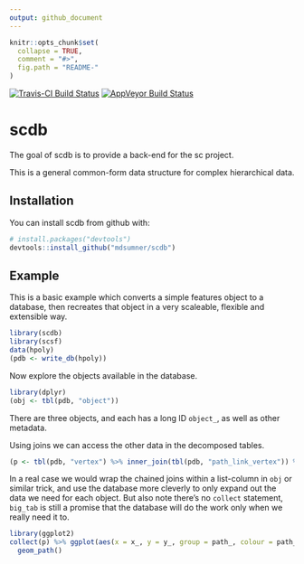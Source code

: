 ```yaml
---
output: github_document
---
```


<!-- README.md is generated from README.Rmd. Please edit that file -->

```r
knitr::opts_chunk$set(
  collapse = TRUE,
  comment = "#>",
  fig.path = "README-"
)
```


[![Travis-CI Build Status](https://travis-ci.org/mdsumner/scdb.svg?branch=master)](https://travis-ci.org/mdsumner/scdb)
[![AppVeyor Build Status](https://ci.appveyor.com/api/projects/status/github/mdsumner/scdb?branch=master&svg=true)](https://ci.appveyor.com/project/mdsumner/scdb)

# scdb

The goal of scdb is to provide a back-end for the sc project. 

This is a general common-form data structure for complex hierarchical data. 

## Installation

You can install scdb from github with:

```r
# install.packages("devtools")
devtools::install_github("mdsumner/scdb")
```

## Example

This is a basic example which converts a simple features object to a database, then recreates that object
in a very scaleable, flexible and extensible way. 

```r

library(scdb)
library(scsf)
data(hpoly)
(pdb <- write_db(hpoly))
```

Now explore the objects available in the database. 

```r
library(dplyr)
(obj <- tbl(pdb, "object"))

```

There are three objects, and each has a long ID `object_`, as well as other metadata. 

Using joins we can access the other data in the decomposed tables. 

```r
(p <- tbl(pdb, "vertex") %>% inner_join(tbl(pdb, "path_link_vertex")) %>% inner_join(tbl(pdb, "path"))) 
```

In a real case we would wrap the chained joins within a  list-column in `obj` or similar trick, and use the database more cleverly to only 
expand out the data we need for each object. But also note there's  no `collect` statement, `big_tab` is still a promise that the database will do the work only when we really need it to. 

```r
library(ggplot2)
collect(p) %>% ggplot(aes(x = x_, y = y_, group = path_, colour = path_)) + 
  geom_path()
```
